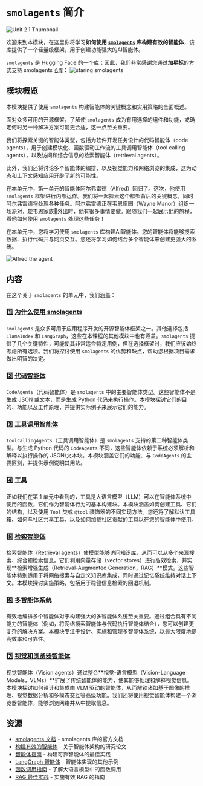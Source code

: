 # `smolagents` 简介

<img src="https://huggingface.co/datasets/agents-course/course-images/resolve/main/en/unit2/smolagents/thumbnail.jpg" alt="Unit 2.1 Thumbnail"/>

欢迎来到本模块，在这里你将学习**如何使用 [`smolagents`](https://github.com/huggingface/smolagents) 库构建有效的智能体**，该库提供了一个轻量级框架，用于创建功能强大的AI智能体。  

`smolagents` 是 Hugging Face 的一个库；因此，我们非常感谢您通过**加星标**的方式支持 smolagents [`仓库`](https://github.com/huggingface/smolagents)：
<img src="https://huggingface.co/datasets/agents-course/course-images/resolve/main/en/unit2/smolagents/star_smolagents.gif" alt="staring smolagents"/>

## 模块概览

本模块提供了使用 `smolagents` 构建智能体的关键概念和实用策略的全面概述。

面对众多可用的开源框架，了解使 `smolagents` 成为有用选择的组件和功能，或确定何时另一种解决方案可能更合适，这一点至关重要。

我们将探索关键的智能体类型，包括为软件开发任务设计的代码智能体（code agents），用于创建模块化、函数驱动工作流的工具调用智能体（tool calling agents），以及访问和综合信息的检索智能体（retrieval agents）。

此外，我们还将讨论多个智能体的编排，以及视觉能力和网络浏览的集成，这为动态和上下文感知应用开辟了新的可能性。

在本单元中，第一单元的智能体阿尔弗雷德（Alfred）回归了。这次，他使用 `smolagents` 框架进行内部运作。我们将一起探索这个框架背后的关键概念，同时阿尔弗雷德将处理各种任务。阿尔弗雷德正在韦恩庄园（Wayne Manor）组织一场派对，趁韦恩家族🦇外出时，他有很多事情要做。跟随我们一起展示他的旅程，看他如何使用 `smolagents` 处理这些任务！

<Tip>

在本单元中，您将学习使用 `smolagents` 库构建AI智能体。您的智能体将能够搜索数据、执行代码并与网页交互。您还将学习如何结合多个智能体来创建更强大的系统。

</Tip>

![Alfred the agent](https://huggingface.co/datasets/agents-course/course-images/resolve/main/en/unit1/this-is-alfred.jpg)

## 内容

在这个关于 `smolagents` 的单元中，我们涵盖：  

### 1️⃣ [为什么使用 smolagents](./why_use_smolagents)

`smolagents` 是众多可用于应用程序开发的开源智能体框架之一。其他选择包括 `LlamaIndex` 和 `LangGraph`，这些在本课程的其他模块中也有涵盖。`smolagents` 提供了几个关键特性，可能使其非常适合特定用例，但在选择框架时，我们应该始终考虑所有选项。我们将探讨使用 `smolagents` 的优势和缺点，帮助您根据项目需求做出明智的决定。

### 2️⃣ [代码智能体](./code_agents)

`CodeAgents`（代码智能体）是 `smolagents` 中的主要智能体类型。这些智能体不是生成 JSON 或文本，而是生成 Python 代码来执行操作。本模块探讨它们的目的、功能以及工作原理，并提供实际例子来展示它们的能力。  

### 3️⃣ [工具调用智能体](./tool_calling_agents)

`ToolCallingAgents`（工具调用智能体）是 `smolagents` 支持的第二种智能体类型。与生成 Python 代码的 `CodeAgents` 不同，这些智能体依赖于系统必须解析和解释以执行操作的 JSON/文本块。本模块涵盖它们的功能、与 `CodeAgents` 的主要区别，并提供示例说明其用法。

### 4️⃣ [工具](./tools)

正如我们在第 1 单元中看到的，工具是大语言模型（LLM）可以在智能体系统中使用的函数，它们作为智能体行为的基本构建块。本模块涵盖如何创建工具、它们的结构，以及使用 `Tool` 类或 `@tool` 装饰器的不同实现方法。您还将了解默认工具箱、如何与社区共享工具，以及如何加载社区贡献的工具以在您的智能体中使用。

### 5️⃣ [检索智能体](./retrieval_agents)

检索智能体（Retrieval agents）使模型能够访问知识库，从而可以从多个来源搜索、综合和检索信息。它们利用向量存储（vector stores）进行高效检索，并实现**检索增强生成（Retrieval-Augmented Generation，RAG）**模式。这些智能体特别适用于将网络搜索与自定义知识库集成，同时通过记忆系统维持对话上下文。本模块探讨实施策略，包括用于稳健信息检索的回退机制。

### 6️⃣ [多智能体系统](./multi_agent_systems)

有效地编排多个智能体对于构建强大的多智能体系统至关重要。通过组合具有不同能力的智能体（例如，将网络搜索智能体与代码执行智能体结合），您可以创建更复杂的解决方案。本模块专注于设计、实施和管理多智能体系统，以最大限度地提高效率和可靠性。  

### 7️⃣ [视觉和浏览器智能体](./vision_agents)

视觉智能体（Vision agents）通过整合**视觉-语言模型（Vision-Language Models，VLMs）**扩展了传统智能体的能力，使其能够处理和解释视觉信息。本模块探讨如何设计和集成由 VLM 驱动的智能体，从而解锁诸如基于图像的推理、视觉数据分析和多模态交互等高级功能。我们还将使用视觉智能体构建一个浏览器智能体，能够浏览网络并从中提取信息。

## 资源

- [smolagents 文档](https://huggingface.co/docs/smolagents) - smolagents 库的官方文档
- [构建有效的智能体](https://www.anthropic.com/research/building-effective-agents) - 关于智能体架构的研究论文
- [智能体指南](https://huggingface.co/docs/smolagents/tutorials/building_good_agents) - 构建可靠智能体的最佳实践
- [LangGraph 智能体](https://langchain-ai.github.io/langgraph/) - 智能体实现的其他示例
- [函数调用指南](https://platform.openai.com/docs/guides/function-calling) - 了解大语言模型中的函数调用
- [RAG 最佳实践](https://www.pinecone.io/learn/retrieval-augmented-generation/) - 实施有效 RAG 的指南
